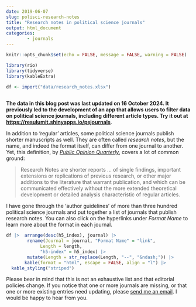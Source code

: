 ```yaml
---
date: 2019-06-07
slug: polisci-research-notes
title: "Research notes in political science journals"
output: html_document
categories:
        - journals
---
```


```r

knitr::opts_chunk$set(echo = FALSE, message = FALSE, warning = FALSE)

library(rio)
library(tidyverse)
library(kableExtra)

df <- import("data/research_notes.xlsx")
        
```


__The data in this blog post was last updated on 16 October 2024. It previously led to the development of an app that allows users to filter data on political science journals, including different article types. Try it out at <a href='https://resulumit.shinyapps.io/psjournals/'target='_blank'>https://resulumit.shinyapps.io/psjournals</a>__.

In addition to 'regular' articles, some political science journals publish shorter manuscripts as well. They are often called *research notes*, but the name, and indeed the format itself, can differ from one journal to another. Yet, this definition, by <a href='https://academic.oup.com/poq/pages/general_instructions'target='_blank'>*Public Opinion Quarterly*</a>, covers a lot of common ground:

> Research Notes are shorter reports ... of single findings, important extensions or replications of previous research, or other major additions to the literature that warrant publication, and which can be communicated effectively without the more extended theoretical development or detailed analysis characteristic of regular articles. 

I have gone through the 'author guidelines' of more than three hundred political science journals and put together a list of journals that publish research notes. You can also click on the hyperlinks under *Format Name* to learn more about the format in each journal.

```r
df |>  arrange(desc(h5_index), journal) |>
        rename(Journal = journal, "Format Name" = "link",
             Length = length,
             "h5-index" = h5_index) |>
        mutate(Length = str_replace(Length, "--", "&ndash;")) |>
       kable(format = "html", escape = FALSE, align = "l") |>
  kable_styling("striped")

```

Please bear in mind that this is not an exhaustive list and that editorial policies change. If you notice that one or more journals are missing, or that one or more existing entries need updating, please <a href="mailto:resulumit@gmail.com">send me an email</a>. I would be happy to hear from you.